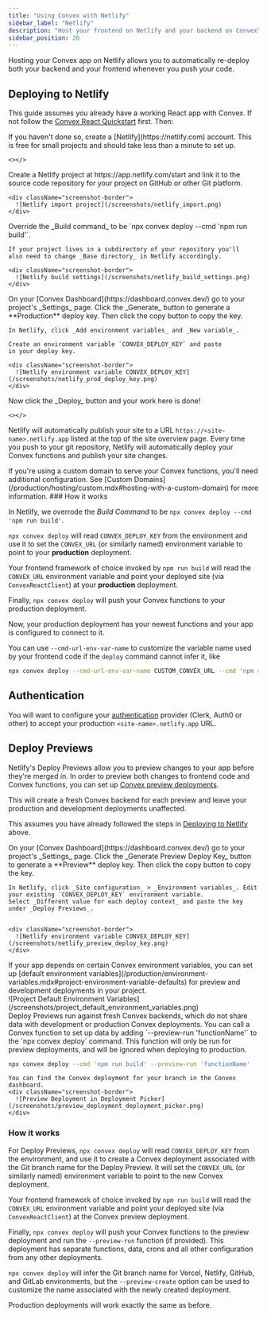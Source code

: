 ```yaml
---
title: "Using Convex with Netlify"
sidebar_label: "Netlify"
description: "Host your frontend on Netlify and your backend on Convex"
sidebar_position: 20
---
```


Hosting your Convex app on Netlify allows you to automatically re-deploy both
your backend and your frontend whenever you push your code.

## Deploying to Netlify

This guide assumes you already have a working React app with Convex. If not
follow the [Convex React Quickstart](/quickstart/react.mdx) first. Then:

<StepByStep>
  <Step title="Create a Netlify account">
    If you haven't done so, create a [Netlify](https://netlify.com) account.
    This is free for small projects and should take less than a minute to set
    up.

    <></>

  </Step>
  <Step title="Link your project on Netlify">
    Create a Netlify project at https://app.netlify.com/start and link it to the
    source code repository for your project on GitHub or other Git platform.

    <div className="screenshot-border">
      ![Netlify import project](/screenshots/netlify_import.png)
    </div>

  </Step>
  <Step title="Override the Build command">
    Override the _Build command_ to be
    `npx convex deploy --cmd 'npm run build'`.

    If your project lives in a subdirectory of your repository you'll
    also need to change _Base directory_ in Netlify accordingly.

    <div className="screenshot-border">
      ![Netlify build settings](/screenshots/netlify_build_settings.png)
    </div>

  </Step>
  <Step title="Set up the CONVEX_DEPLOY_KEY environment variable">
    On your [Convex Dashboard](https://dashboard.convex.dev/)
    go to your project's _Settings_ page. Click the _Generate_ button to generate a **Production** deploy key.
    Then click the copy button to copy the key.

    In Netlify, click _Add environment variables_ and _New variable_.

    Create an environment variable `CONVEX_DEPLOY_KEY` and paste
    in your deploy key.

    <div className="screenshot-border">
      ![Netlify environment variable CONVEX_DEPLOY_KEY](/screenshots/netlify_prod_deploy_key.png)
    </div>

  </Step>
  <Step title="Deploy your site">
    Now click the _Deploy_ button and your work here is done!

    <></>

  </Step>

</StepByStep>

Netlify will automatically publish your site to a URL
`https://<site-name>.netlify.app` listed at the top of the site overview page.
Every time you push to your git repository, Netlify will automatically deploy
your Convex functions and publish your site changes.

<Admonition type="info" title="Using a Custom Domain?">
  If you're using a custom domain to serve your Convex functions, you'll need
  additional configuration. See [Custom
  Domains](/production/hosting/custom.mdx#hosting-with-a-custom-domain) for more
  information.
</Admonition>
### How it works

In Netlify, we overrode the _Build Command_ to be
`npx convex deploy --cmd 'npm run build'`.

`npx convex deploy` will read `CONVEX_DEPLOY_KEY` from the environment and use
it to set the `CONVEX_URL` (or similarly named) environment variable to point to
your **production** deployment.

Your frontend framework of choice invoked by `npm run build` will read the
`CONVEX_URL` environment variable and point your deployed site (via
`ConvexReactClient`) at your **production** deployment.

Finally, `npx convex deploy` will push your Convex functions to your production
deployment.

Now, your production deployment has your newest functions and your app is
configured to connect to it.

You can use `--cmd-url-env-var-name` to customize the variable name used by your
frontend code if the `deploy` command cannot infer it, like

```sh
npx convex deploy --cmd-url-env-var-name CUSTOM_CONVEX_URL --cmd 'npm run build'
```

## Authentication

You will want to configure your [authentication](/auth.mdx) provider (Clerk,
Auth0 or other) to accept your production `<site-name>.netlify.app` URL.

## Deploy Previews

Netlify's Deploy Previews allow you to preview changes to your app before
they're merged in. In order to preview both changes to frontend code and Convex
functions, you can set up
[Convex preview deployments](/production/hosting/preview-deployments.mdx).

This will create a fresh Convex backend for each preview and leave your
production and development deployments unaffected.

This assumes you have already followed the steps in
[Deploying to Netlify](#deploying-to-netlify) above.

<StepByStep>
  <Step title="Set up the CONVEX_DEPLOY_KEY environment variable">
    On your [Convex Dashboard](https://dashboard.convex.dev/)
    go to your project's _Settings_ page. Click the _Generate Preview Deploy Key_ button to generate a **Preview** deploy key.
    Then click the copy button to copy the key.

    In Netlify, click _Site configuration_ > _Environment variables_. Edit your existing `CONVEX_DEPLOY_KEY` environment variable.
    Select _Different value for each deploy context_ and paste the key under _Deploy Previews_.


    <div className="screenshot-border">
      ![Netlify environment variable CONVEX_DEPLOY_KEY](/screenshots/netlify_preview_deploy_key.png)
    </div>

  </Step>
  <Step title="(optional) Set up default environment variables">
    If your app depends on certain Convex environment variables, you can set up [default
    environment variables](/production/environment-variables.mdx#project-environment-variable-defaults) for preview and development deployments in your project.
    <div className="screenshot-border">
      ![Project Default Environment Variables](/screenshots/project_default_environment_variables.png)
    </div>
  </Step>

<Step title="(optional) Run a function to set up initial data">
  Deploy Previews run against fresh Convex backends, which do not share data
  with development or production Convex deployments. You can call a Convex
  function to set up data by adding `--preview-run 'functionName'` to the `npx
  convex deploy` command. This function will only be run for preview deployments, and will be ignored
  when deploying to production.

```sh title="Netlify > Site configuration > Build & deploy > Build settings > Build command"
npx convex deploy --cmd 'npm run build' --preview-run 'functionName'
```

</Step>

  <Step title="Now test out creating a PR and generating a Deploy Preview!">

    You can find the Convex deployment for your branch in the Convex dashboard.
    <div className="screenshot-border">
      ![Preview Deployment in Deployment Picker](/screenshots/preview_deployment_deployment_picker.png)
    </div>

  </Step>

</StepByStep>

### How it works

For Deploy Previews, `npx convex deploy` will read `CONVEX_DEPLOY_KEY` from the
environment, and use it to create a Convex deployment associated with the Git
branch name for the Deploy Preview. It will set the `CONVEX_URL` (or similarly
named) environment variable to point to the new Convex deployment.

Your frontend framework of choice invoked by `npm run build` will read the
`CONVEX_URL` environment variable and point your deployed site (via
`ConvexReactClient`) at the Convex preview deployment.

Finally, `npx convex deploy` will push your Convex functions to the preview
deployment and run the `--preview-run` function (if provided). This deployment
has separate functions, data, crons and all other configuration from any other
deployments.

`npx convex deploy` will infer the Git branch name for Vercel, Netlify, GitHub,
and GitLab environments, but the `--preview-create` option can be used to
customize the name associated with the newly created deployment.

Production deployments will work exactly the same as before.
